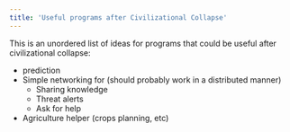 ```yaml
---
title: 'Useful programs after Civilizational Collapse'
---
```



This is an unordered list of ideas for programs that could be useful after civilizational collapse:

* <L name="tides" /> prediction
* Simple networking for (should probably work in a distributed manner)
  * Sharing knowledge
  * Threat alerts
  * Ask for help
* Agriculture helper (crops planning, etc)
